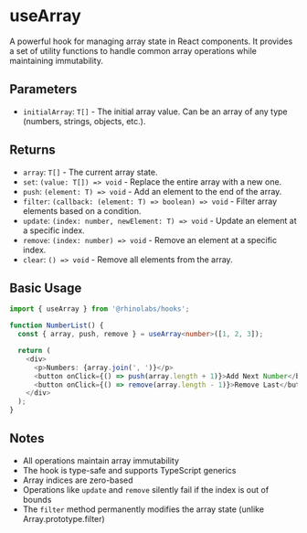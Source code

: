 # useArray

A powerful hook for managing array state in React components. It provides a set of utility functions to handle common array operations while maintaining immutability.

## Parameters

- `initialArray`: `T[]` - The initial array value. Can be an array of any type (numbers, strings, objects, etc.).

## Returns

- `array`: `T[]` - The current array state.
- `set`: `(value: T[]) => void` - Replace the entire array with a new one.
- `push`: `(element: T) => void` - Add an element to the end of the array.
- `filter`: `(callback: (element: T) => boolean) => void` - Filter array elements based on a condition.
- `update`: `(index: number, newElement: T) => void` - Update an element at a specific index.
- `remove`: `(index: number) => void` - Remove an element at a specific index.
- `clear`: `() => void` - Remove all elements from the array.

## Basic Usage

```typescript
import { useArray } from '@rhinolabs/hooks';

function NumberList() {
  const { array, push, remove } = useArray<number>([1, 2, 3]);

  return (
    <div>
      <p>Numbers: {array.join(', ')}</p>
      <button onClick={() => push(array.length + 1)}>Add Next Number</button>
      <button onClick={() => remove(array.length - 1)}>Remove Last</button>
    </div>
  );
}
```

## Notes

- All operations maintain array immutability
- The hook is type-safe and supports TypeScript generics
- Array indices are zero-based
- Operations like `update` and `remove` silently fail if the index is out of bounds
- The `filter` method permanently modifies the array state (unlike Array.prototype.filter)
